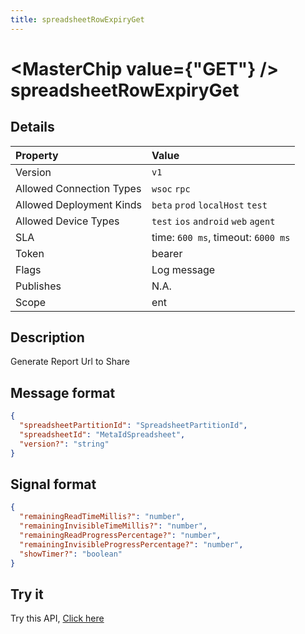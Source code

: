```yaml
---
title: spreadsheetRowExpiryGet
---
```



# <MasterChip value={"GET"} /> spreadsheetRowExpiryGet

## Details

| Property | Value | 
| :--- | :--- | 
| Version | `v1` |
| Allowed Connection Types | `wsoc` `rpc`  |
| Allowed Deployment Kinds | `beta` `prod` `localHost` `test`  |
| Allowed Device Types | `test` `ios` `android` `web` `agent`  |
| SLA | time: `600 ms`, timeout: `6000 ms` |
| Token | bearer |
| Flags | Log message |
| Publishes | N.A. |
| Scope | ent |


## Description

Generate Report Url to Share

## Message format

```json copy
{
  "spreadsheetPartitionId": "SpreadsheetPartitionId",
  "spreadsheetId": "MetaIdSpreadsheet",
  "version?": "string"
}
```

## Signal format

```json copy
{
  "remainingReadTimeMillis?": "number",
  "remainingInvisibleTimeMillis?": "number",
  "remainingReadProgressPercentage?": "number",
  "remainingInvisibleProgressPercentage?": "number",
  "showTimer?": "boolean"
}
```

## Try it

Try this API, [Click here](https://web.neome.ai/api?path=ent_entMain_spreadsheetRowExpiryGet)

